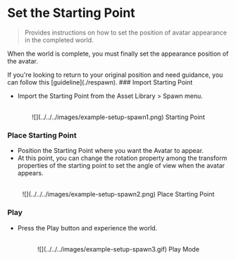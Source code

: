 
# Set the Starting Point

> Provides instructions on how to set the position of avatar appearance in the completed world.

When the world is complete, you must finally set the appearance position of the avatar.

<Callout type="info">
  If you're looking to return to your original position and need guidance, you
  can follow this [guideline](./respawn).
</Callout>

<Steps>
###  Import Starting Point

- Import the Starting Point from the Asset Library > Spawn menu.

<br />
<center>![](../../../images/example-setup-spawn1.png) Starting Point </center>

### Place Starting Point

- Position the Starting Point where you want the Avatar to appear.
- At this point, you can change the rotation property among the transform properties of the starting point to set the angle of view when the avatar appears.

<br />
<center>
  ![](../../../images/example-setup-spawn2.png) Place Starting Point
</center>

### Play

- Press the Play button and experience the world.

<br />
<center>![](../../../images/example-setup-spawn3.gif) Play Mode </center>
</Steps>

